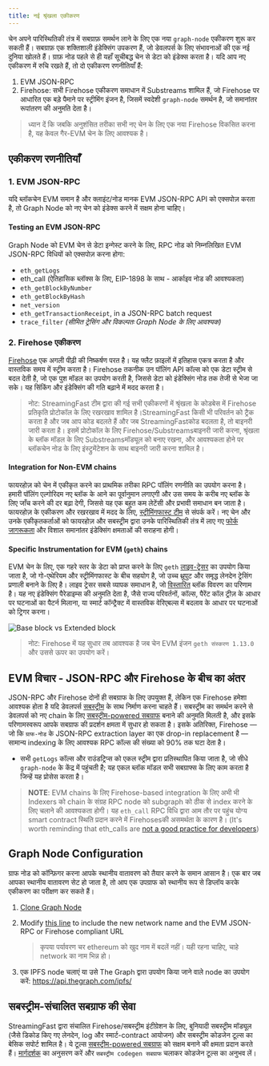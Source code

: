 ```yaml
---
title: नई श्रृंखला एकीकरण
---
```


चेन अपने पारिस्थितिकी तंत्र में सबग्राफ़ समर्थन लाने के लिए एक नया `graph-node` एकीकरण शुरू कर सकती हैं। सबग्राफ़ एक शक्तिशाली इंडेक्सिंग उपकरण हैं, जो डेवलपर्स के लिए संभावनाओं की एक नई दुनिया खोलते हैं। ग्राफ़ नोड पहले से ही यहाँ सूचीबद्ध चेन से डेटा को इंडेक्स करता है। यदि आप नए एकीकरण में रुचि रखते हैं, तो दो एकीकरण रणनीतियाँ हैं:

1. EVM JSON-RPC
2. Firehose: सभी Firehose एकीकरण समाधान में Substreams शामिल हैं, जो Firehose पर आधारित एक बड़े पैमाने पर स्ट्रीमिंग इंजन है, जिसमें स्वदेशी `graph-node` समर्थन है, जो समानांतर रूपांतरण की अनुमति देता है।

> ध्यान दें कि जबकि अनुशंसित तरीका सभी नए चेन के लिए एक नया Firehose विकसित करना है, यह केवल गैर-EVM चेन के लिए आवश्यक है।

## एकीकरण रणनीतियाँ

### 1. EVM JSON-RPC

यदि ब्लॉकचेन EVM समान है और क्लाइंट/नोड मानक EVM JSON-RPC API को एक्सपोज़ करता है, तो Graph Node को नए चेन को इंडेक्स करने में सक्षम होना चाहिए।

#### Testing an EVM JSON-RPC

Graph Node को EVM चेन से डेटा इन्गेस्ट करने के लिए, RPC नोड को निम्नलिखित EVM JSON-RPC विधियों को एक्सपोज़ करना होगा:

- `eth_getLogs`
- eth_call (ऐतिहासिक ब्लॉक्स के लिए, EIP-1898 के साथ - आर्काइव नोड की आवश्यकता)
- `eth_getBlockByNumber`
- `eth_getBlockByHash`
- `net_version`
- `eth_getTransactionReceipt`, in a JSON-RPC batch request
- `trace_filter` *(सीमित ट्रेसिंग और विकल्पतः Graph Node के लिए आवश्यक)*

### 2. Firehose एकीकरण

[Firehose](https://firehose.streamingfast.io/firehose-setup/overview) एक अगली पीढ़ी की निष्कर्षण परत है। यह फ्लैट फ़ाइलों में इतिहास एकत्र करता है और वास्तविक समय में स्ट्रीम करता है। Firehose तकनीक उन पॉलिंग API कॉल्स को एक डेटा स्ट्रीम से बदल देती है, जो एक पुश मॉडल का उपयोग करती है, जिससे डेटा को इंडेक्सिंग नोड तक तेजी से भेजा जा सके। यह सिंकिंग और इंडेक्सिंग की गति बढ़ाने में मदद करता है।

> नोट: StreamingFast टीम द्वारा की गई सभी एकीकरणों में श्रृंखला के कोडबेस में Firehose प्रतिकृति प्रोटोकॉल के लिए रखरखाव शामिल है।StreamingFast किसी भी परिवर्तन को ट्रैक करता है और जब आप कोड बदलते हैं और जब StreamingFastकोड बदलता है, तो बाइनरी जारी करता है। इसमें प्रोटोकॉल के लिए Firehose/Substreamsबाइनरी जारी करना, श्रृंखला के ब्लॉक मॉडल के लिए Substreamsमॉड्यूल को बनाए रखना, और आवश्यकता होने पर ब्लॉकचेन नोड के लिए इंस्ट्रुमेंटेशन के साथ बाइनरी जारी करना शामिल है।

#### Integration for Non-EVM chains

फायरहोज़ को चेन में एकीकृत करने का प्राथमिक तरीका RPC पॉलिंग रणनीति का उपयोग करना है। हमारी पॉलिंग एल्गोरिदम नए ब्लॉक के आने का पूर्वानुमान लगाएगी और उस समय के करीब नए ब्लॉक के लिए जाँच करने की दर बढ़ा देगी, जिससे यह एक बहुत कम लेटेंसी और प्रभावी समाधान बन जाता है। फायरहोज़ के एकीकरण और रखरखाव में मदद के लिए, [स्ट्रीमिंगफास्ट टीम](https://www.streamingfast.io/firehose-integration-program) से संपर्क करें। नए चेन और उनके एकीकृतकर्ताओं को फायरहोज़ और सबस्ट्रीम द्वारा उनके पारिस्थितिकी तंत्र में लाए गए [फोर्क जागरूकता](https://substreams.streamingfast.io/documentation/consume/reliability-guarantees) और विशाल समानांतर इंडेक्सिंग क्षमताओं की सराहना होगी।

#### Specific Instrumentation for EVM (`geth`) chains

EVM चेन के लिए, एक गहरे स्तर के डेटा को प्राप्त करने के लिए `geth` [लाइव-ट्रेसर](https://github.com/ethereum/go-ethereum/releases/tag/v1.14.0) का उपयोग किया जाता है, जो गो-एथेरियम और स्ट्रीमिंगफास्ट के बीच सहयोग है, जो उच्च थ्रूपुट और समृद्ध लेनदेन ट्रेसिंग प्रणाली बनाने के लिए है। लाइव ट्रेसर सबसे व्यापक समाधान है, जो [विस्तारित](https://streamingfastio.medium.com/new-block-model-to-accelerate-chain-integration-9f65126e5425) ब्लॉक विवरण का परिणाम है। यह नए इंडेक्सिंग पैरेडाइम्स की अनुमति देता है, जैसे राज्य परिवर्तनों, कॉल्स, पैरेंट कॉल ट्रीज़ के आधार पर घटनाओं का पैटर्न मिलाना, या स्मार्ट कॉन्ट्रैक्ट में वास्तविक वेरिएबल्स में बदलाव के आधार पर घटनाओं को ट्रिगर करना।

![Base block vs Extended block](/img/extended-vs-base-substreams-blocks.png)

> नोट: Firehose में यह सुधार तब आवश्यक है जब चेन EVM इंजन `geth संस्करण 1.13.0` और उससे ऊपर का उपयोग करें।

## EVM विचार - JSON-RPC और Firehose के बीच का अंतर

JSON-RPC और Firehose दोनों ही सबग्राफ के लिए उपयुक्त हैं, लेकिन एक Firehose हमेशा आवश्यक होता है यदि डेवलपर्स [सबस्ट्रीम](https://substreams.streamingfast.io) के साथ निर्माण करना चाहते हैं। सबस्ट्रीम का समर्थन करने से डेवलपर्स को नए chain के लिए [सबस्ट्रीम-powered सबग्राफ](/subgraphs/cookbook/substreams-powered-subgraphs/) बनाने की अनुमति मिलती है, और इसके परिणामस्वरूप आपके सबग्राफ की प्रदर्शन क्षमता में सुधार हो सकता है। इसके अतिरिक्त, Firehose — जो कि `ग्राफ-नोड` के JSON-RPC extraction layer का एक drop-in replacement है — सामान्य indexing के लिए आवश्यक RPC कॉल्स की संख्या को 90% तक घटा देता है।

- सभी `getLogs` कॉल्स और राउंडट्रिप्स को एकल स्ट्रीम द्वारा प्रतिस्थापित किया जाता है, जो सीधे `graph-node` के केंद्र में पहुंचती है; यह एकल ब्लॉक मॉडल सभी सबग्राफ्स के लिए काम करता है जिन्हें यह प्रोसेस करता है।

> **NOTE**: EVM chains के लिए Firehose-based integration के लिए अभी भी Indexers को chain के संग्रह RPC node को subgraph को ठीक से index करने के लिए चलाने की आवश्यकता होगी। यह `eth_call` RPC विधि द्वारा आम तौर पर पहुंच योग्य smart contract स्थिति प्रदान करने में Firehosesकी असमर्थता के कारण है। (It's worth reminding that eth_calls are [not a good practice for developers](/))

## Graph Node Configuration

ग्राफ नोड को कॉन्फ़िगर करना आपके स्थानीय वातावरण को तैयार करने के समान आसान है। एक बार जब आपका स्थानीय वातावरण सेट हो जाता है, तो आप एक उपग्राफ को स्थानीय रूप से डिप्लॉय करके एकीकरण का परीक्षण कर सकते हैं।

1. [Clone Graph Node](https://github.com/graphprotocol/graph-node)

2. Modify [this line](https://github.com/graphprotocol/graph-node/blob/master/docker/docker-compose.yml#L22) to include the new network name and the EVM JSON-RPC or Firehose compliant URL

   > कृपया पर्यावरण चर ethereum को खुद नाम में बदलें नहीं। यही रहना चाहिए, चाहे network का नाम भिन्न हो।

3. एक IPFS node चलाएं या उसे The Graph द्वारा उपयोग किया जाने वाले node का उपयोग करें: https://api.thegraph.com/ipfs/

## सबस्ट्रीम-संचालित सबग्राफ की सेवा

StreamingFast द्वारा संचालित Firehose/सबस्ट्रीम इंटीग्रेशन के लिए, बुनियादी सबस्ट्रीम मॉड्यूल (जैसे डिकोड किए गए लेनदेन, log और स्मार्ट-contract आयोजन) और सबस्ट्रीम कोडजेन टूल्स का बेसिक सपोर्ट शामिल है। ये टूल्स [सबस्ट्रीम-powered सबग्राफ](/substreams/sps/introduction/) को सक्षम बनाने की क्षमता प्रदान करते हैं। [ मार्गदर्शक](https://substreams.streamingfast.io/documentation/how-to-guides/intro-your-first-application) का अनुसरण करें और `सबस्ट्रीम codegen सबग्राफ` चलाकर कोडजेन टूल्स का अनुभव लें।
